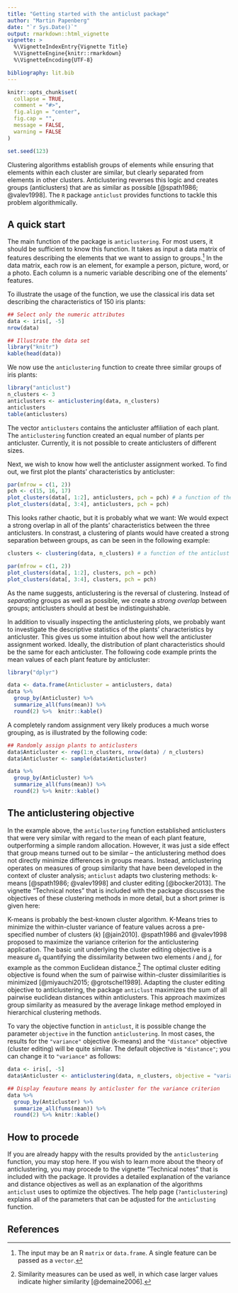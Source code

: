 ```yaml
---
title: "Getting started with the anticlust package"
author: "Martin Papenberg"
date: "`r Sys.Date()`"
output: rmarkdown::html_vignette
vignette: >
  %\VignetteIndexEntry{Vignette Title}
  %\VignetteEngine{knitr::rmarkdown}
  %\VignetteEncoding{UTF-8}

bibliography: lit.bib
---
```


```r
knitr::opts_chunk$set(
  collapse = TRUE,
  comment = "#>",
  fig.align = "center",
  fig.cap = "",
  message = FALSE,
  warning = FALSE
)

set.seed(123)
```

Clustering algorithms establish groups of elements while ensuring that
elements within each cluster are similar, but clearly separated from
elements in other clusters. Anticlustering reverses this logic and
creates groups (anticlusters) that are as similar as possible
[@spath1986; @valev1998]. The `R` package `anticlust` provides functions
to tackle this problem algorithmically.

## A quick start

The main function of the package is `anticlustering`. For most users, it
should be sufficient to know this function. It takes as input a data
matrix of features describing the elements that we want to assign to
groups.[^1] In the data matrix, each row is an element, for example a
person, picture, word, or a photo. Each column is a numeric variable
describing one of the elements' features.

To illustrate the usage of the function, we use the classical iris data
set describing the characteristics of 150 iris plants:

[^1]:  The input may be an R `matrix` or `data.frame`. A single
feature can be passed as a `vector`.

```r
## Select only the numeric attributes
data <- iris[, -5]
nrow(data)

## Illustrate the data set
library("knitr")
kable(head(data))
```

We now use the `anticlustering` function to create three similar
groups of iris plants:

```r
library("anticlust")
n_clusters <- 3
anticlusters <- anticlustering(data, n_clusters)
anticlusters
table(anticlusters)
```

The vector `anticlusters` contains the anticluster affiliation of each
plant. The `anticlustering` function created an equal number of plants
per anticluster. Currently, it is not possible to create anticlusters
of different sizes.

Next, we wish to know how well the anticluster assignment worked. To
find out, we first plot the plants' characteristics by anticluster:

```r
par(mfrow = c(1, 2))
pch <- c(15, 16, 17)
plot_clusters(data[, 1:2], anticlusters, pch = pch) # a function of the anticlust package
plot_clusters(data[, 3:4], anticlusters, pch = pch)
```

This looks rather chaotic, but it is probably what we want: We would
expect a strong overlap in all of the plants' characteristics between
the three anticlusters. In constrast, a clustering of plants would have
created a strong separation between groups, as can be seen in the
following example:

```r
clusters <- clustering(data, n_clusters) # a function of the anticlust package

par(mfrow = c(1, 2))
plot_clusters(data[, 1:2], clusters, pch = pch)
plot_clusters(data[, 3:4], clusters, pch = pch)
```

As the name suggests, anticlustering is the reversal of clustering.
Instead of *separating* groups as well as possible, we create a *strong
overlap* between groups; anticlusters should at best be
indistinguishable.

In addition to visually inspecting the anticlustering plots, we probably
want to investigate the descriptive statistics of the plants'
characteristics by anticluster. This gives us some intuition about how
well the anticluster assignment worked. Ideally, the distribution of
plant characteristics should be the same for each anticluster. The
following code example prints the mean values of each plant feature by
anticluster:

```r
library("dplyr")

data <- data.frame(Anticluster = anticlusters, data)
data %>%
  group_by(Anticluster) %>%
  summarize_all(funs(mean)) %>%
  round(2) %>%  knitr::kable()
```

A completely random assignment very likely produces a much worse
grouping, as is illustrated by the following code:

```r
## Randomly assign plants to anticlusters
data$Anticluster <- rep(1:n_clusters, nrow(data) / n_clusters)
data$Anticluster <- sample(data$Anticluster)

data %>%
  group_by(Anticluster) %>%
  summarize_all(funs(mean)) %>%
  round(2) %>% knitr::kable()
```

## The anticlustering objective

In the example above, the `anticlustering` function established
anticlusters that were very similar with regard to the mean of each
plant feature, outperforming a simple random allocation. However, it was
just a side effect that group means turned out to be similar -- the
anticlustering method does not directly minimize differences in groups
means. Instead, anticlustering operates on measures of group similarity
that have been developed in the context of cluster analysis; `anticlust`
adapts two clustering methods: k-means [@spath1986; @valev1998] and
cluster editing [@bocker2013]. The vignette "Technical notes" that is
included with the package discusses the objectives of these clustering
methods in more detail, but a short primer is given here:

K-means is probably the best-known cluster algorithm. K-Means tries to
minimize the within-cluster variance of feature values across a
pre-specified number of clusters (*k*) [@jain2010]. @spath1986 and
@valev1998 proposed to maximize the variance criterion for the
anticlustering application. The basic unit underlying the cluster
editing objective is a measure $d_{ij}$ quantifying the dissimilarity
between two elements $i$ and $j$, for example as the common Euclidean
distance.[^2] The optimal cluster editing objective is found when the
sum of pairwise within-cluster dissimilarities is minimized
[@miyauchi2015; @grotschel1989]. Adapting the cluster editing objective
to anticlustering, the package `anticlust` maximizes the sum of all
pairwise euclidean distances within anticlusters. This approach
maximizes group similarity as measured by the average linkage method
employed in hierarchical clustering methods.

[^2]: Similarity measures can be used as well, in which case larger
values indicate higher similarity [@demaine2006].

To vary the objective function in `anticlust`, it is possible change the
parameter `objective` in the function `anticlustering`. In most cases,
the results for the `"variance"` objective (k-means) and the
`"distance"` objective (cluster editing) will be quite similar. The
default objective is `"distance"`; you can change it to `"variance"` as
follows:

```r
data <- iris[, -5]
data$Anticluster <- anticlustering(data, n_clusters, objective = "variance")

## Display feauture means by anticluster for the variance criterion
data %>%
  group_by(Anticluster) %>%
  summarize_all(funs(mean)) %>%
  round(2) %>% knitr::kable()
```

## How to procede

If you are already happy with the results provided by the
`anticlustering` function, you may stop here. If you wish to learn more
about the theory of anticlustering, you may procede to the vignette
"Technical notes" that is included with the package. It provides a
detailed explanation of the variance and distance objectives as well as
an explanation of the algorithms `anticlust` uses to optimize the
objectives. The help page (`?anticlustering`) explains all of the
parameters that can be adjusted for the `anticlusting` function.

## References
